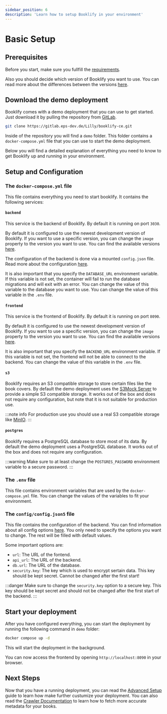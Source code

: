 ```yaml
---
sidebar_position: 6
description: 'Learn how to setup Booklify in your environment'
---
```


# Basic Setup

## Prerequisites

Before you start, make sure you fullfill the [requirements](requirements).

Also you should decide which version of Booklify you want to use.
You can read more about the differences between the versions [here](versions).

## Download the demo deployment

Booklify comes with a demo deployment that you can use to get started.
Just download it by pulling the repository from [GitLab](https://gitlab.eps-dev.de/Lilly/booklify-ce).

```bash
git clone https://gitlab.eps-dev.de/Lilly/booklify-ce.git
```

Inside of the repository you will find a `demo` folder.
This folder contains a `docker-compose.yml` file that you can use to start the demo deployment.

Below you will find a detailed explanation of everything you need to know to get Booklify up and running in your environment.

## Setup and Configuration

### The `docker-compose.yml` file

This file contains everything you need to start booklify. It contains the following services:

#### `backend`
This service is the backend of Booklify. By default it is running on port `3030`.

By default it is configured to use the newest development version of Booklify.
If you want to use a specific version, you can change the `image` property to the version you want to use.
You can find the available versions [here](versions).

The configuration of the backend is done via a mounted `config.json` file. Read more about the configuration [here](#the-configconfigjson5-file).

It is also important that you specify the `DATABASE_URL` environment variable.
If this variable is not set, the container will fail to run the database migrations and will exit with an error.
You can change the value of this variable to the database you want to use.
You can change the value of this variable in the `.env` file.

#### `frontend`

This service is the frontend of Booklify. By default it is running on port `8090`.

By default it is configured to use the newest development version of Booklify.
If you want to use a specific version, you can change the `image` property to the version you want to use.
You can find the available versions [here](versions).

It is also important that you specify the `BACKEND_URL` environment variable.
If this variable is not set, the frontend will not be able to connect to the backend.
You can change the value of this variable in the `.env` file.

#### `s3`

Booklify requires an S3 compatible storage to store certain files like the book covers.
By default the demo deployment uses the [S3Mock Server](https://github.com/adobe/S3Mock) to provide a simple S3 compatible storage.
It works out of the box and does not require any configuration, but note that it is not suitable for production use.

:::note info
For production use you should use a real S3 compatible storage like [MinIO](https://min.io/).
:::

#### `postgres`

Booklify requires a PostgreSQL database to store most of its data.
By default the demo deployment uses a PostgreSQL database.
It works out of the box and does not require any configuration.

:::warning
Make sure to at least change the `POSTGRES_PASSWORD` environment variable to a secure password.
:::


### The `.env` file

This file contains environment variables that are used by the `docker-compose.yml` file.
You can change the values of the variables to fit your environment.

### The `config/config.json5` file

This file contains the configuration of the backend. You can find information about all config options [here](config).
You only need to specify the options you want to change. The rest will be filled with default values.

Some important options are:

- `url`: The URL of the fontend.
- `api_url`: The URL of the backend.
- `db.url`: The URL of the database.
- `security.key`: The key which is used to encrypt sertain data. This key should be kept secret. Cannot be changed after the first start!

:::danger
Make sure to change the `security.key` option to a secure key. This key should be kept secret and should not be changed after the first start of the backend.
:::


## Start your deployment

After you have configured everything, you can start the deployment by running the following command in `demo` folder:

```bash
docker compose up -d
```

This will start the deployment in the background.

You can now access the frontend by opening `http://localhost:8090` in your browser.

## Next Steps

Now that you have a running deployment, you can read the [Advanced Setup](/docs/category/advanced-setup) guide to learn how make
further custumize your deployment.
You can also read the [Crawler Documentation](/docs/category/crawlers) to learn how to fetch more accurate metadata for your books.

